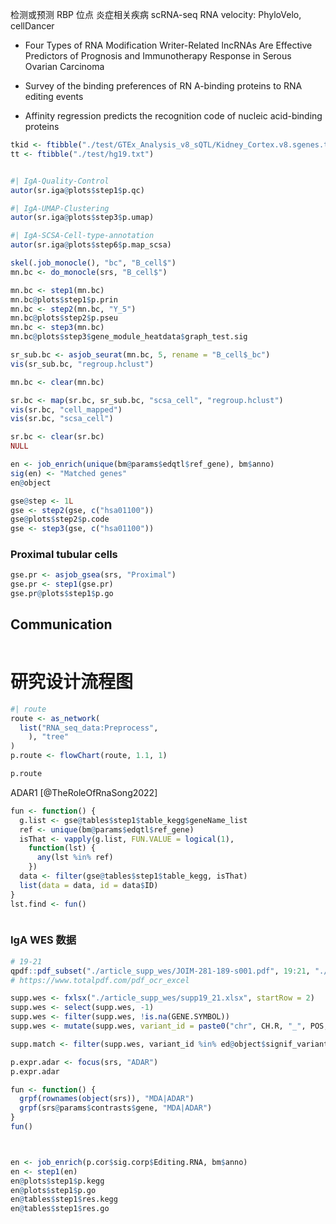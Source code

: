 

检测或预测 RBP 位点
炎症相关疾病
scRNA-seq
RNA velocity: PhyloVelo, cellDancer


- Four Types of RNA Modification Writer-Related lncRNAs Are Effective
  Predictors of Prognosis and Immunotherapy Response in Serous Ovarian
  Carcinoma

- Survey of the binding preferences of RN
  A-binding proteins to RNA editing events

- Affinity regression predicts the recognition code of nucleic acid-binding proteins

```r
tkid <- ftibble("./test/GTEx_Analysis_v8_sQTL/Kidney_Cortex.v8.sgenes.txt.gz")
tt <- ftibble("./test/hg19.txt")
```

```r
```


```r
#| IgA-Quality-Control
autor(sr.iga@plots$step1$p.qc)
```

```r
#| IgA-UMAP-Clustering
autor(sr.iga@plots$step3$p.umap)
```

```r
#| IgA-SCSA-Cell-type-annotation
autor(sr.iga@plots$step6$p.map_scsa)
```

```r
skel(.job_monocle(), "bc", "B_cell$")
mn.bc <- do_monocle(srs, "B_cell$")

mn.bc <- step1(mn.bc)
mn.bc@plots$step1$p.prin
mn.bc <- step2(mn.bc, "Y_5")
mn.bc@plots$step2$p.pseu
mn.bc <- step3(mn.bc)
mn.bc@plots$step3$gene_module_heatdata$graph_test.sig

sr_sub.bc <- asjob_seurat(mn.bc, 5, rename = "B_cell$_bc")
vis(sr_sub.bc, "regroup.hclust")

mn.bc <- clear(mn.bc)

sr.bc <- map(sr.bc, sr_sub.bc, "scsa_cell", "regroup.hclust")
vis(sr.bc, "cell_mapped")
vis(sr.bc, "scsa_cell")

sr.bc <- clear(sr.bc)
NULL

```


```r
en <- job_enrich(unique(bm@params$edqtl$ref_gene), bm$anno)
sig(en) <- "Matched genes"
en@object
```

```r
gse@step <- 1L
gse <- step2(gse, c("hsa01100"))
gse@plots$step2$p.code
gse <- step3(gse, c("hsa01100"))
```

### Proximal tubular cells

```r
gse.pr <- asjob_gsea(srs, "Proximal")
gse.pr <- step1(gse.pr)
gse.pr@plots$step1$p.go
```

## Communication

```r
```

# 研究设计流程图 {#route}

```r
#| route
route <- as_network(
  list("RNA_seq_data:Preprocess",
    ), "tree"
)
p.route <- flowChart(route, 1.1, 1)
```

```r
p.route
```


ADAR1 [@TheRoleOfRnaSong2022]

```r


fun <- function() {
  g.list <- gse@tables$step1$table_kegg$geneName_list
  ref <- unique(bm@params$edqtl$ref_gene)
  isThat <- vapply(g.list, FUN.VALUE = logical(1),
    function(lst) {
      any(lst %in% ref)
    })
  data <- filter(gse@tables$step1$table_kegg, isThat)
  list(data = data, id = data$ID)
}
lst.find <- fun()
```

```r

```


### IgA WES 数据

```r
# 19-21
qpdf::pdf_subset("./article_supp_wes/JOIM-281-189-s001.pdf", 19:21, "./article_supp_wes/supp19_21.pdf")
# https://www.totalpdf.com/pdf_ocr_excel

supp.wes <- fxlsx("./article_supp_wes/supp19_21.xlsx", startRow = 2)
supp.wes <- select(supp.wes, -1)
supp.wes <- filter(supp.wes, !is.na(GENE.SYMBOL))
supp.wes <- mutate(supp.wes, variant_id = paste0("chr", CH.R, "_", POS, "_", REF, "_", ALT, "_b38"))

supp.match <- filter(supp.wes, variant_id %in% ed@object$signif_variant_site_pairs$variant_id)

```

```r

p.expr.adar <- focus(srs, "ADAR")
p.expr.adar

fun <- function() {
  grpf(rownames(object(srs)), "MDA|ADAR")
  grpf(srs@params$contrasts$gene, "MDA|ADAR")
}
fun()



en <- job_enrich(p.cor$sig.corp$Editing.RNA, bm$anno)
en <- step1(en)
en@plots$step1$p.kegg
en@plots$step1$p.go
en@tables$step1$res.kegg
en@tables$step1$res.go

```
